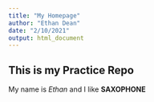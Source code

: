 ```yaml
---
title: "My Homepage"
author: "Ethan Dean"
date: "2/10/2021"
output: html_document
---
```


## This is my Practice Repo

My name is *Ethan* and I like **SAXOPHONE**